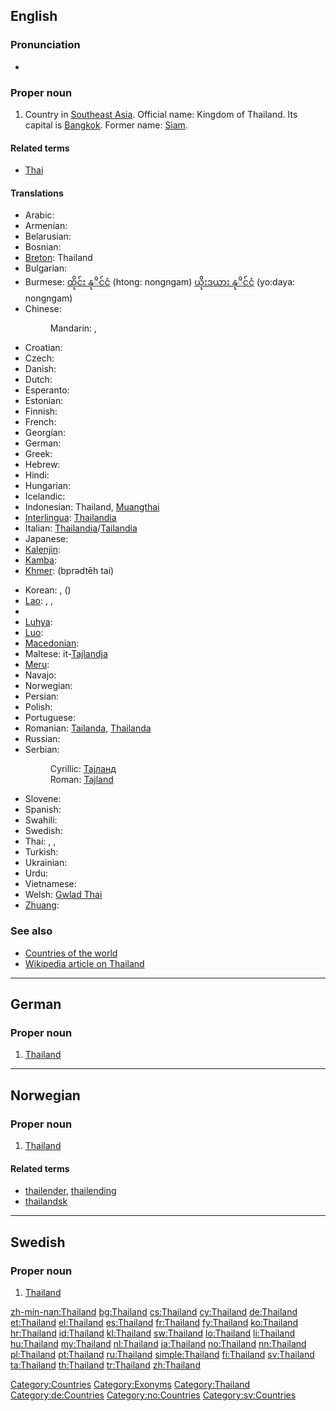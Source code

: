 ==English==
{{wikipedia}}

===Pronunciation===
* {{IPA|/ˈtaɪ̯lænd/|lang=pl}}

===Proper noun===
{{en-proper noun}}

# Country in [[Southeast Asia]]. Official name: Kingdom of Thailand. Its capital is [[Bangkok]]. Former name: [[Siam]].

====Related terms====
* [[Thai]]

====Translations====
{{trans-top|Country in Southeast Asia}}
* Arabic: {{t-|ar|تايلاند|m|tr=tailand}}
* Armenian: {{t-|hy|Թաիլանդ|tr=T'ailand}}
* Belarusian: {{t-|be|Тайланд|m|tr=Tajlánd|xs=Belarusian}}
* Bosnian: {{t-|bs|Tajland|m}}
* [[Breton]]: Thailand
* Bulgarian: {{t+|bg|Тайланд|m|tr=Tailand}}
* Burmese: [[ထိုင်း နုိင်ငံ]] (htong: nongngam) [[ယိုးဒယား နုိင်ငံ]] (yo:daya: nongngam)
* Chinese:
*: Mandarin: {{t-|cmn|泰國|sc=Hani}}, {{t-|cmn|泰国|tr=Tàiguó|sc=Hani}}
* Croatian: {{t+|hr|Tajland|m}}
* Czech: {{t-|cs|Thajsko|n}}
* Danish: {{t-|da|Thailand}}
* Dutch: {{t+|nl|Thailand}}
* Esperanto: {{t-|eo|Tajlando|xs=Esperanto}}
* Estonian: {{t-|et|Tai}}
* Finnish: {{t+|fi|Thaimaa}}
* French: {{t+|fr|Thaïlande|f}}
* Georgian: {{t|ka|ტაილანდი|sc=Geor|xs=Georgian}}
* German: {{t+|de|Thailand|n}}
* Greek: {{t+|el|Ταϊλάνδη|f|tr=Taïlándi}}
* Hebrew: {{t-|he|תילנד|tr=Tailand}}
* Hindi: {{t|hi|थाईलैंड|tr=thāīlaiṇḍ|xs=Hindi}}
* Hungarian: {{t+|hu|Thaiföld}}
* Icelandic: {{t+|is|Taíland|n}}
* Indonesian: Thailand, [[Muangthai]]
* [[Interlingua]]: [[Thailandia]]
* Italian: [[Thailandia]]/[[Tailandia]] {{f}}
* Japanese: {{t+|ja|タイ|tr=Tai}}
* [[Kalenjin]]: {{tø|kln|Thailand}}
* [[Kamba]]: {{tø|kam|Thailand}}
* [[Khmer]]: {{Khmr|[[ប្រទេសថៃ]]}} (bprədtēh tai)
{{trans-mid}}
* Korean: {{t+|ko|타이|tr=Tai|sc=Hang}},  {{t|ko|태국|tr=Taeguk|sc=Hang}} ({{t+|ko|泰國|sc=Hani}})
* [[Lao]]: {{t-|lo|ໄທ|tr=thai|sc=Laoo|xs=Lao}}, {{t-|lo|ເມືອງໄທ|tr=myyang-thai|sc=Laoo|xs=Lao}}, {{t|lo|ປະເທດໄທ|tr=patheet-thai|sc=Laoo|xs=Lao}}
* {{trreq|la}}
* [[Luhya]]: {{tø|luy|Thailand}}
* [[Luo]]: {{tø|luo|Thailand}}
* [[Macedonian]]: {{t-|mk|Тајланд|m|tr=Tájland}}
* Maltese: it-[[Tajlandja]]
* [[Meru]]: {{tø|mer|Thailand}}
* Navajo: {{tø|nv|Tʼáí bikéyah}}
* Norwegian: {{t+|no|Thailand}}
* Persian: {{t+|fa|تایلند|tr=Tâylând|xs=Persian}}
* Polish: {{t+|pl|Tajlandia|f}}
* Portuguese: {{t+|pt|Tailândia}}
* Romanian: [[Tailanda]], [[Thailanda]] {{f}}
* Russian: {{t+|ru|Таиланд|m|tr=Tailánd}}
* Serbian:
*: Cyrillic: [[Тајланд#Serbian|Тајланд]] {{m}}
*: Roman: [[Tajland#Serbian|Tajland]] {{m}}
* Slovene: {{t+|sl|Tajska|f}}
* Spanish: {{t+|es|Tailandia|f}}
* Swahili: {{t+|sw|Tailandi|xs=Swahili}}
* Swedish: {{t+|sv|Thailand}}
* Thai: {{t+|th|ไทย|tr=thai}},  {{t-|th|เมืองไทย|tr=meuang thai}},  {{t+|th|ประเทศไทย|tr=bpràtêt thai}}
* Turkish: {{t+|tr|Tayland}}
* Ukrainian: {{t|uk|Таїланд|m|tr=Tajilánd|xs=Ukrainian}}
* Urdu: {{t-|ur|تھائی لینڈ|tr=Thāilānd|xs=Urdu}}
* Vietnamese: {{t-|vi|Thái Lan|xs=Vietnamese}}
* Welsh: [[Gwlad Thai]]
* [[Zhuang]]: {{t|za|Daigoz|xs=Zhuang}}
{{trans-bottom}}

===See also===
* [[Appendix:Countries of the world|Countries of the world]]
* [[w:Thailand|Wikipedia article on Thailand]]

[[Category:Countries]]
[[Category:Exonyms]]
[[Category:Thailand]]

----

==German==

===Proper noun===
{{infl|de|proper noun|g=n}}

# [[Thailand#English|Thailand]]

[[Category:de:Countries]]

----

==Norwegian==

===Proper noun===
{{infl|no|proper noun}}

# [[#English|Thailand]]

====Related terms====
* [[thailender]], [[thailending]]
* [[thailandsk]]

[[Category:no:Countries]]

----

==Swedish==

===Proper noun===
{{infl|sv|proper noun}}

# [[#English|Thailand]]

[[Category:sv:Countries]]

[[zh-min-nan:Thailand]]
[[bg:Thailand]]
[[cs:Thailand]]
[[cy:Thailand]]
[[de:Thailand]]
[[et:Thailand]]
[[el:Thailand]]
[[es:Thailand]]
[[fr:Thailand]]
[[fy:Thailand]]
[[ko:Thailand]]
[[hr:Thailand]]
[[id:Thailand]]
[[kl:Thailand]]
[[sw:Thailand]]
[[lo:Thailand]]
[[li:Thailand]]
[[hu:Thailand]]
[[my:Thailand]]
[[nl:Thailand]]
[[ja:Thailand]]
[[no:Thailand]]
[[nn:Thailand]]
[[pl:Thailand]]
[[pt:Thailand]]
[[ru:Thailand]]
[[simple:Thailand]]
[[fi:Thailand]]
[[sv:Thailand]]
[[ta:Thailand]]
[[th:Thailand]]
[[tr:Thailand]]
[[zh:Thailand]]